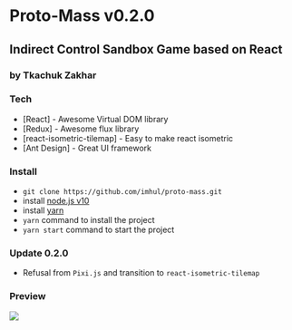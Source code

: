 # Proto-Mass v0.2.0
## Indirect Control Sandbox Game based on React
### by Tkachuk Zakhar

### Tech

* [React] - Awesome Virtual DOM library
* [Redux] - Awesome flux library
* [react-isometric-tilemap] - Easy to make react isometric
* [Ant Design] - Great UI framework

### Install

* `git clone https://github.com/imhul/proto-mass.git`
* install [node.js v10](https://nodejs.org/dist/latest-v10.x/)
* install [yarn](https://yarnpkg.com/getting-started/install)
* `yarn` command to install the project
* `yarn start` command to start the project

### Update 0.2.0

* Refusal from `Pixi.js` and transition to `react-isometric-tilemap`

### Preview

![](http://weblogic.com.ua/img/proto-mass-preview.png)

